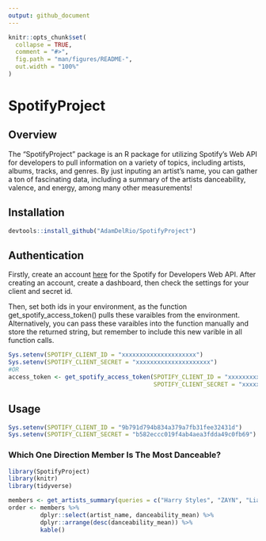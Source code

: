 ---
output: github_document
---

<!-- README.md is generated from README.Rmd. Please edit that file -->

```{r, include = FALSE}
knitr::opts_chunk$set(
  collapse = TRUE,
  comment = "#>",
  fig.path = "man/figures/README-",
  out.width = "100%"
)
```

# SpotifyProject

## Overview

The "SpotifyProject" package is an R package for utilizing Spotify's Web API for developers to pull information on a variety of topics, including artists, albums, tracks, and genres.  By just inputing an artist's name, you can gather a ton of fascinating data, including a summary of the artists danceability, valence, and energy, among many other measurements!

## Installation

```r
devtools::install_github("AdamDelRio/SpotifyProject")
```

## Authentication

Firstly, create an account [here](https://developer.spotify.com/my-applications/#!/applications) for the Spotify for Developers Web API.  After creating an account, create a dashboard, then check the settings for your client and secret id. 

Then, set both ids in your environment, as the function get_spotify_access_token() pulls these varaibles from the environment.  Alternatively, you can pass these varaibles into the function manually and store the returned string, but remember to include this new varible in all function calls.

```{r, eval = FALSE}
Sys.setenv(SPOTIFY_CLIENT_ID = "xxxxxxxxxxxxxxxxxxxxx")
Sys.setenv(SPOTIFY_CLIENT_SECRET = "xxxxxxxxxxxxxxxxxxxxx")
#OR
access_token <- get_spotify_access_token(SPOTIFY_CLIENT_ID = "xxxxxxxxxxxxxxxxxxxxx", 
                                         SPOTIFY_CLIENT_SECRET = "xxxxxxxxxxxxxxxxxxxxx")
```

## Usage

```{r}
Sys.setenv(SPOTIFY_CLIENT_ID = "9b791d794b834a379a7fb31fee32431d")
Sys.setenv(SPOTIFY_CLIENT_SECRET = "b582eccc019f4ab4aea3fdda49c0fb69")
```

### Which One Direction Member Is The Most Danceable?
```{r load_packages, message=FALSE, warning=FALSE, results="hide"}
library(SpotifyProject)
library(knitr)
library(tidyverse)
```

```{r, message = FALSE, warning = FALSE}
members <- get_artists_summary(queries = c("Harry Styles", "ZAYN", "Liam Payne", "Niall Horan", "Louis Tomlinson"))
order <- members %>%
         dplyr::select(artist_name, danceability_mean) %>% 
         dplyr::arrange(desc(danceability_mean)) %>%
         kable()
```